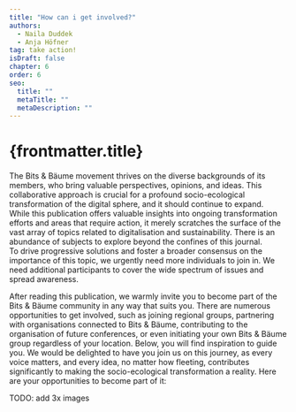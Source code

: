 ```yaml
---
title: "How can i get involved?"
authors:
  - Naila Duddek
  - Anja Höfner
tag: take action!
isDraft: false
chapter: 6
order: 6
seo:
  title: ""
  metaTitle: ""
  metaDescription: ""
---
```



# {frontmatter.title}

The Bits & Bäume movement thrives on the diverse backgrounds of its members, who bring valuable perspectives, opinions, and ideas. This collaborative approach is crucial for a profound socio-ecological transformation of the digital sphere, and it should continue to expand.<br/> While this publication offers valuable insights into ongoing transformation efforts and areas that require action, it merely scratches the surface of the vast array of topics related to digitalisation and sustainability. There is an abundance of subjects to explore beyond the confines of this journal.<br/> To drive progressive solutions and foster a broader consensus on the importance of this topic, we urgently need more individuals to join in. We need additional participants to cover the wide spectrum of issues and spread awareness.

After reading this publication, we warmly invite you to become part of the Bits & Bäume community in any way that suits you. There are numerous opportunities to get involved, such as joining regional groups, partnering with organisations connected to Bits & Bäume, contributing to the organisation of future conferences, or even initiating your own Bits & Bäume group regardless of your location. Below, you will find inspiration to guide you. We would be delighted to have you join us on this journey, as every voice matters, and every idea, no matter how fleeting, contributes significantly to making the socio-ecological transformation a reality. Here are your opportunities to become part of it:

TODO: add 3x images
